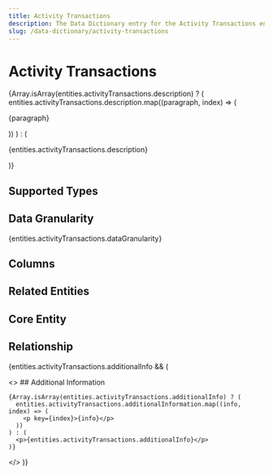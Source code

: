 ```yaml
---
title: Activity Transactions
description: The Data Dictionary entry for the Activity Transactions entity
slug: /data-dictionary/activity-transactions
---
```



# Activity Transactions

{Array.isArray(entities.activityTransactions.description) ? (
entities.activityTransactions.description.map((paragraph, index) => (

<p key={index}>{paragraph}</p>
)) ) : (<p>{entities.activityTransactions.description}</p>
)}

## Supported Types

<SupportedTypesTable
  supportedTypes={entities.activityTransactions.supportedTypes}
/>

## Data Granularity

{entities.activityTransactions.dataGranularity}

## Columns

<ColumnsTable columns={entities.activityTransactions.columns} />

## Related Entities

<RelatedEntitiesList
  relatedEntities={entities.activityTransactions.relatedEntities}
/>

## Core Entity

<CoreEntityTable coreEntities={entities.activityTransactions.coreEntity} />

## Relationship

<RelationshipTable
  relationship={entities.activityTransactions.relationship}
  simple={true}
/>

{entities.activityTransactions.additionalInfo && (

  <>
    ## Additional Information

    {Array.isArray(entities.activityTransactions.additionalInfo) ? (
      entities.activityTransactions.additionalInformation.map((info, index) => (
        <p key={index}>{info}</p>
      ))
    ) : (
      <p>{entities.activityTransactions.additionalInfo}</p>
    )}

  </>
)}
